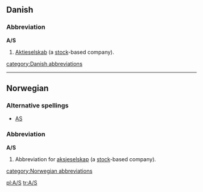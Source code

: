 {{see|Appendix:Variations of "as"}}
==Danish==

===Abbreviation===
'''A/S'''

# {{law}} [[Aktieselskab]] (a [[stock]]-based company).

[[category:Danish abbreviations]]

----

==Norwegian==

===Alternative spellings===
*[[AS]]

===Abbreviation===
'''A/S'''

# {{law}} Abbreviation for [[aksjeselskap]] (a [[stock]]-based company).

[[category:Norwegian abbreviations]]

[[pl:A/S]]
[[tr:A/S]]